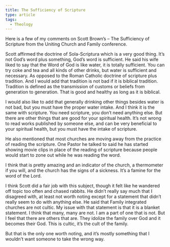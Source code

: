 ```yaml
---
title: The Sufficiency of Scripture
type: article
tags:
  - Theology
---
```


Here is a few of my comments on Scott Brown’s – The Sufficiency of Scripture from the Uniting Church and Family conference.

Scott affirmed the doctrine of Sola-Scriptura which is a very good thing. It’s not God’s word plus something, God’s word is sufficient. He said his wife liked to say that the Word of God is like water, it is totally sufficient. You can try coke and tea and all kinds of other drinks, but water is sufficient and necessary. As opposed to the Roman Catholic doctrine of scripture plus tradition. And I would add that tradition is not bad if it is biblical tradition. Tradition is defined as the transmission of customs or beliefs from generation to generation. That is good and healthy as long as it is biblical.

I would also like to add that generally drinking other things besides water is not bad, but you must have the proper water intake. And I think it is the same with scripture. You need scripture, you don’t need anything else. But there are other things that are good for your spiritual health. It’s not wrong to read works published by someone else, and can be very beneficial to your spiritual health, but you must have the intake of scripture.

He also mentioned that most churches are moving away from the practice of reading the scripture. One Pastor he talked to said he has started showing movie clips in place of the reading of scripture because people would start to zone out while he was reading the word.

I think that is pretty amazing and an indicator of the church, a thermometer if you will, and the church has the signs of a sickness. It’s a famine for the word of the Lord.

I think Scott did a fair job with this subject, though it felt like he wandered off topic too often and chased rabbits. He didn’t really say much that I disagreed with, at least not worth noting except for a statement that didn’t really seem to do with anything else. He said that Family integrated churches are not cultic. My issue with that statement is that it is a blanket statement. I think that many, many are not. I am a part of one that is not. But I feel that there are others that are. They idolize the family over God and it becomes their God. This is cultic, it’s the cult of the family.

But that is the only one worth noting, and it’s mostly something that I wouldn’t want someone to take the wrong way.

